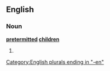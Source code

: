 ==English==

===Noun===
'''[[pretermitted]] [[child]]ren'''

# {{plural of|[[pretermitted child]]}}

[[Category:English plurals ending in "-en"]]